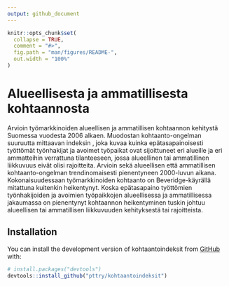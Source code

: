 ```yaml
---
output: github_document
---
```


<!-- README.md is generated from README.Rmd. Please edit that file -->

```r
knitr::opts_chunk$set(
  collapse = TRUE,
  comment = "#>",
  fig.path = "man/figures/README-",
  out.width = "100%"
)
```

# Alueellisesta ja ammatillisesta kohtaannosta

Arvioin työmarkkinoiden alueellisen ja ammatillisen kohtaannon kehitystä Suomessa vuodesta 2006 alkaen. Muodostan kohtaanto-ongelman suuruutta mittaavan indeksin \cite{csahin2014mismatch}, joka kuvaa kuinka epätasapainoisesti työttömät työnhakijat ja avoimet työpaikat ovat sijoittuneet eri alueille ja eri ammatteihin verrattuna tilanteeseen, jossa alueellinen tai ammatillinen liikkuvuus eivät olisi rajoitteita. Arvioin sekä alueellisen että ammatillisen kohtaanto-ongelman trendinomaisesti pienentyneen 2000-luvun aikana. Kokonaisuudessaan työmarkkinoiden kohtaanto on Beveridge-käyrällä mitattuna kuitenkin heikentynyt. Koska epätasapaino työttömien työnhakijoiden ja avoimien työpaikkojen alueellisessa ja ammatillisessa jakaumassa on pienentynyt kohtaannon heikentyminen tuskin johtuu alueellisen tai ammatillisen liikkuvuuden kehityksestä tai rajoitteista.

## Installation

You can install the development version of kohtaantoindeksit from [GitHub](https://github.com/) with:

``` r
# install.packages("devtools")
devtools::install_github("pttry/kohtaantoindeksit")
```
